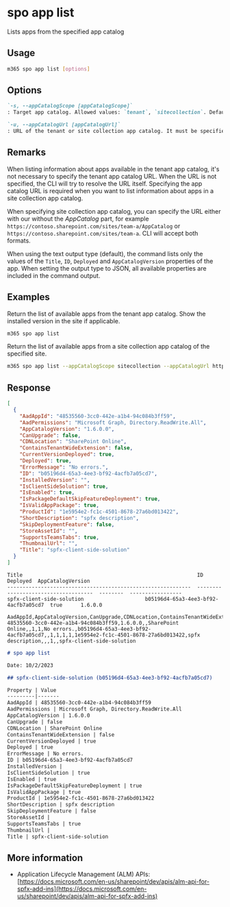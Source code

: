 
# spo app list

Lists apps from the specified app catalog

## Usage

```sh
m365 spo app list [options]
```

## Options

```md definition-list
`-s, --appCatalogScope [appCatalogScope]`
: Target app catalog. Allowed values: `tenant`, `sitecollection`. Defaults to `tenant`.

`-u, --appCatalogUrl [appCatalogUrl]`
: URL of the tenant or site collection app catalog. It must be specified when the scope is `sitecollection`.
```

<Global />

## Remarks

When listing information about apps available in the tenant app catalog, it's not necessary to specify the tenant app catalog URL. When the URL is not specified, the CLI will try to resolve the URL itself. Specifying the app catalog URL is required when you want to list information about apps in a site collection app catalog.

When specifying site collection app catalog, you can specify the URL either with our without the _AppCatalog_ part, for example `https://contoso.sharepoint.com/sites/team-a/AppCatalog` or `https://contoso.sharepoint.com/sites/team-a`. CLI will accept both formats.

When using the text output type (default), the command lists only the values of the `Title`, `ID`, `Deployed` and `AppCatalogVersion` properties of the app. When setting the output type to JSON, all available properties are included in the command output.

## Examples

Return the list of available apps from the tenant app catalog. Show the installed version in the site if applicable.

```sh
m365 spo app list
```

Return the list of available apps from a site collection app catalog of the specified site.

```sh
m365 spo app list --appCatalogScope sitecollection --appCatalogUrl https://contoso.sharepoint.com/sites/site1
```

## Response

<Tabs>
  <TabItem value="JSON">

  ```json
  [
    {
      "AadAppId": "48535560-3cc0-442e-a1b4-94c084b3ff59",
      "AadPermissions": "Microsoft Graph, Directory.ReadWrite.All",
      "AppCatalogVersion": "1.6.0.0",
      "CanUpgrade": false,
      "CDNLocation": "SharePoint Online",
      "ContainsTenantWideExtension": false,
      "CurrentVersionDeployed": true,
      "Deployed": true,
      "ErrorMessage": "No errors.",
      "ID": "b05196d4-65a3-4ee3-bf92-4acfb7a05cd7",
      "InstalledVersion": "",
      "IsClientSideSolution": true,
      "IsEnabled": true,
      "IsPackageDefaultSkipFeatureDeployment": true,
      "IsValidAppPackage": true,
      "ProductId": "1e5954e2-fc1c-4501-8678-27a6bd013422",
      "ShortDescription": "spfx description",
      "SkipDeploymentFeature": false,
      "StoreAssetId": "",
      "SupportsTeamsTabs": true,
      "ThumbnailUrl": "",
      "Title": "spfx-client-side-solution"
    }
  ]
  ```

  </TabItem>
  <TabItem value="Text">

  ```text
  Title                                                         ID                                    Deployed  AppCatalogVersion
  ------------------------------------------------------------  ------------------------------------  --------  -----------------
  spfx-client-side-solution                    b05196d4-65a3-4ee3-bf92-4acfb7a05cd7  true      1.6.0.0
  ```

  </TabItem>
  <TabItem value="CSV">

  ```csv
  AadAppId,AppCatalogVersion,CanUpgrade,CDNLocation,ContainsTenantWideExtension,CurrentVersionDeployed,Deployed,ErrorMessage,ID,InstalledVersion,IsClientSideSolution,IsEnabled,IsPackageDefaultSkipFeatureDeployment,IsValidAppPackage,ProductId,ShortDescription,SkipDeploymentFeature,StoreAssetId,SupportsTeamsTabs,ThumbnailUrl,Title
  48535560-3cc0-442e-a1b4-94c084b3ff59,1.6.0.0,,SharePoint Online,,1,1,No errors.,b05196d4-65a3-4ee3-bf92-4acfb7a05cd7,,1,1,1,1,1e5954e2-fc1c-4501-8678-27a6bd013422,spfx description,,,1,,spfx-client-side-solution
  ```

  </TabItem>
  <TabItem value="Markdown">

  ```md
  # spo app list

  Date: 10/2/2023

  ## spfx-client-side-solution (b05196d4-65a3-4ee3-bf92-4acfb7a05cd7)

  Property | Value
  ---------|-------
  AadAppId | 48535560-3cc0-442e-a1b4-94c084b3ff59
  AadPermissions | Microsoft Graph, Directory.ReadWrite.All
  AppCatalogVersion | 1.6.0.0
  CanUpgrade | false
  CDNLocation | SharePoint Online
  ContainsTenantWideExtension | false
  CurrentVersionDeployed | true
  Deployed | true
  ErrorMessage | No errors.
  ID | b05196d4-65a3-4ee3-bf92-4acfb7a05cd7
  InstalledVersion |
  IsClientSideSolution | true
  IsEnabled | true
  IsPackageDefaultSkipFeatureDeployment | true
  IsValidAppPackage | true
  ProductId | 1e5954e2-fc1c-4501-8678-27a6bd013422
  ShortDescription | spfx description
  SkipDeploymentFeature | false
  StoreAssetId |
  SupportsTeamsTabs | true
  ThumbnailUrl |
  Title | spfx-client-side-solution
  ```

  </TabItem>
</Tabs>

## More information

- Application Lifecycle Management (ALM) APIs: [https://docs.microsoft.com/en-us/sharepoint/dev/apis/alm-api-for-spfx-add-ins](https://docs.microsoft.com/en-us/sharepoint/dev/apis/alm-api-for-spfx-add-ins)
